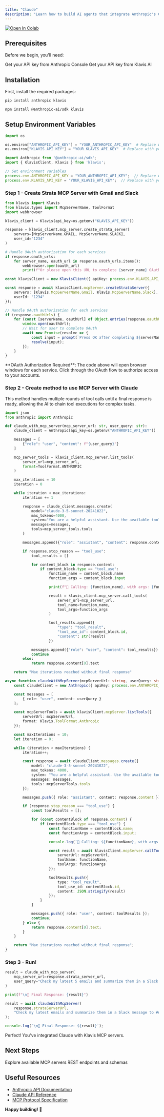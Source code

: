 ```yaml
---
title: "Claude"
description: "Learn how to build AI agents that integrate Anthropic's Claude with Strata MCP servers to build AI agents that can interact with Gmail and Slack."
---
```


[![Open In Colab](https://colab.research.google.com/assets/colab-badge.svg)](https://colab.research.google.com/github/klavis-ai/klavis/blob/main/examples/claude/Use_Klavis_with_Claude.ipynb)

## Prerequisites

Before we begin, you'll need:

<CardGroup cols={2}>
  <Card title="Anthropic API Key" icon="key" href="https://console.anthropic.com/">
    Get your API key from Anthropic Console
  </Card>
  <Card title="Klavis AI API Key" icon="key" href="https://klavis.ai/">
    Get your API key from Klavis AI
  </Card>
</CardGroup>

## Installation

First, install the required packages:

<CodeGroup>

```bash Python
pip install anthropic klavis
```

```bash TypeScript
npm install @anthropic-ai/sdk klavis
```

</CodeGroup>

## Setup Environment Variables

<CodeGroup>

```python Python
import os

os.environ["ANTHROPIC_API_KEY"] = "YOUR_ANTHROPIC_API_KEY"  # Replace with your actual Anthropic API key
os.environ["KLAVIS_API_KEY"] = "YOUR_KLAVIS_API_KEY"  # Replace with your actual Klavis API key
```

```typescript TypeScript
import Anthropic from '@anthropic-ai/sdk';
import { KlavisClient, Klavis } from 'klavis';

// Set environment variables
process.env.ANTHROPIC_API_KEY = "YOUR_ANTHROPIC_API_KEY";  // Replace with your actual Anthropic API key
process.env.KLAVIS_API_KEY = "YOUR_KLAVIS_API_KEY";  // Replace with your actual Klavis API key
```

</CodeGroup>

### Step 1 - Create Strata MCP Server with Gmail and Slack

<CodeGroup>

```python Python
from klavis import Klavis
from klavis.types import McpServerName, ToolFormat
import webbrowser

klavis_client = Klavis(api_key=os.getenv("KLAVIS_API_KEY"))

response = klavis_client.mcp_server.create_strata_server(
    servers=[McpServerName.GMAIL, McpServerName.SLACK], 
    user_id="1234"
)

# Handle OAuth authorization for each services
if response.oauth_urls:
    for server_name, oauth_url in response.oauth_urls.items():
        webbrowser.open(oauth_url)
        print(f"Or please open this URL to complete {server_name} OAuth authorization: {oauth_url}")
```

```typescript TypeScript
const klavisClient = new KlavisClient({ apiKey: process.env.KLAVIS_API_KEY });

const response = await klavisClient.mcpServer.createStrataServer({
    servers: [Klavis.McpServerName.Gmail, Klavis.McpServerName.Slack],
    userId: "1234"
});

// Handle OAuth authorization for each services
if (response.oauthUrls) {
    for (const [serverName, oauthUrl] of Object.entries(response.oauthUrls)) {
        window.open(oauthUrl);
        // Wait for user to complete OAuth
        await new Promise(resolve => {
            const input = prompt(`Press OK after completing ${serverName} OAuth authorization...`);
            resolve(input);
        });
    }
}

```

</CodeGroup>

<Note>
**OAuth Authorization Required**: The code above will open browser windows for each service. Click through the OAuth flow to authorize access to your accounts.
</Note>

### Step 2 - Create method to use MCP Server with Claude

This method handles multiple rounds of tool calls until a final response is ready, allowing the AI to chain tool executions for complex tasks.

<CodeGroup>

```python Python
import json
from anthropic import Anthropic

def claude_with_mcp_server(mcp_server_url: str, user_query: str):
    claude_client = Anthropic(api_key=os.getenv("ANTHROPIC_API_KEY"))

    messages = [
        {"role": "user", "content": f"{user_query}"}
    ]

    mcp_server_tools = klavis_client.mcp_server.list_tools(
        server_url=mcp_server_url,
        format=ToolFormat.ANTHROPIC
    )

    max_iterations = 10
    iteration = 0

    while iteration < max_iterations:
        iteration += 1

        response = claude_client.messages.create(
            model="claude-3-5-sonnet-20241022",
            max_tokens=4000,
            system="You are a helpful assistant. Use the available tools to answer the user's question.",
            messages=messages,
            tools=mcp_server_tools.tools
        )

        messages.append({"role": "assistant", "content": response.content})

        if response.stop_reason == "tool_use":
            tool_results = []

            for content_block in response.content:
                if content_block.type == "tool_use":
                    function_name = content_block.name
                    function_args = content_block.input

                    print(f"🔧 Calling: {function_name}, with args: {function_args}")

                    result = klavis_client.mcp_server.call_tools(
                        server_url=mcp_server_url,
                        tool_name=function_name,
                        tool_args=function_args
                    )

                    tool_results.append({
                        "type": "tool_result",
                        "tool_use_id": content_block.id,
                        "content": str(result)
                    })

            messages.append({"role": "user", "content": tool_results})
            continue
        else:
            return response.content[0].text

    return "Max iterations reached without final response"
```

```typescript TypeScript
async function claudeWithMcpServer(mcpServerUrl: string, userQuery: string) {
    const claudeClient = new Anthropic({ apiKey: process.env.ANTHROPIC_API_KEY });

    const messages = [
        { role: "user", content: userQuery }
    ];

    const mcpServerTools = await klavisClient.mcpServer.listTools({
        serverUrl: mcpServerUrl,
        format: Klavis.ToolFormat.Anthropic
    });

    const maxIterations = 10;
    let iteration = 0;

    while (iteration < maxIterations) {
        iteration++;

        const response = await claudeClient.messages.create({
            model: "claude-3-5-sonnet-20241022",
            max_tokens: 4000,
            system: "You are a helpful assistant. Use the available tools to answer the user's question.",
            messages: messages,
            tools: mcpServerTools.tools
        });

        messages.push({ role: "assistant", content: response.content });

        if (response.stop_reason === "tool_use") {
            const toolResults = [];

            for (const contentBlock of response.content) {
                if (contentBlock.type === "tool_use") {
                    const functionName = contentBlock.name;
                    const functionArgs = contentBlock.input;

                    console.log(`🔧 Calling: ${functionName}, with args:`, functionArgs);

                    const result = await klavisClient.mcpServer.callTools({
                        serverUrl: mcpServerUrl,
                        toolName: functionName,
                        toolArgs: functionArgs
                    });

                    toolResults.push({
                        type: "tool_result",
                        tool_use_id: contentBlock.id,
                        content: JSON.stringify(result)
                    });
                }
            }

            messages.push({ role: "user", content: toolResults });
            continue;
        } else {
            return response.content[0].text;
        }
    }

    return "Max iterations reached without final response";
}
```

</CodeGroup>

### Step 3 - Run!

<CodeGroup>

```python Python
result = claude_with_mcp_server(
    mcp_server_url=response.strata_server_url, 
    user_query="Check my latest 5 emails and summarize them in a Slack message to #general"
)

print(f"\n🤖 Final Response: {result}")
```

```typescript TypeScript
result = await claudeWithMcpServer(
    response.strataServerUrl, 
    "Check my latest emails and summarize them in a Slack message to #updates"
);

console.log(`\n🤖 Final Response: ${result}`);
```

</CodeGroup>

<Check>
Perfect! You've integrated Claude with Klavis MCP servers.
</Check>

## Next Steps

<CardGroup cols={2}>
  <Card title="Integrations" icon="server" href="/documentation/mcp-server/github">
    Explore available MCP servers
  </Card>
  <Card title="API Reference" icon="magnifying-glass" href="/api-reference/introduction">
    REST endpoints and schemas
  </Card>
</CardGroup>


## Useful Resources

- [Anthropic API Documentation](https://docs.anthropic.com/)
- [Claude API Reference](https://docs.anthropic.com/en/api/messages)
- [MCP Protocol Specification](https://modelcontextprotocol.io/)

**Happy building!** 🚀